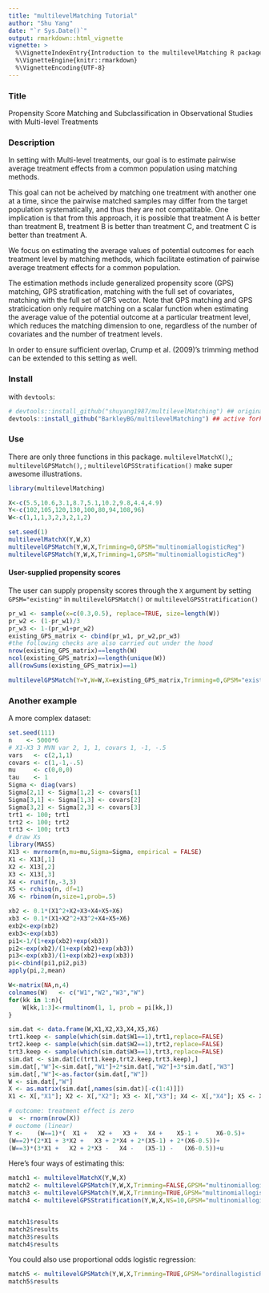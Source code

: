 ```yaml
---
title: "multilevelMatching Tutorial"
author: "Shu Yang"
date: "`r Sys.Date()`"
output: rmarkdown::html_vignette
vignette: >
  %\VignetteIndexEntry{Introduction to the multilevelMatching R package}
  %\VignetteEngine{knitr::rmarkdown}
  %\VignetteEncoding{UTF-8}
---
```

### Title

Propensity Score Matching and Subclassification in Observational Studies with Multi-level Treatments

### Description

In setting with Multi-level treatments, our goal is to estimate pairwise average treatment effects from a common population using matching methods.

This goal can not be acheived by matching one treatment with another one at a time, since the pairwise matched samples may differ from the target population systematically, and thus they are not compatitable. One implication is that from this approach, it is possible that treatment A is better than treatment B, treatment B is better than treatment C, and treatment C is better than treatment A. 

We focus on estimating the average values of potential outcomes for each treatment level by matching methods, which facilitate estimation of pairwise average treatment effects for a common population.

The estimation methods include generalized propensity score (GPS) matching, GPS stratification,
matching with the full set of covariates, matching with the full set of GPS vector. Note that GPS matching and GPS straticication only require matching on a scalar function when estimating the average value of the potential outcome at a particular treatment level, which reduces the matching dimension to one, regardless of the number of covariates and the number of treatment levels. 

In order to ensure sufficient overlap, Crump et al. (2009)'s trimming method can be extended to this setting as well. 

### Install
with `devtools`:

```r
# devtools::install_github("shuyang1987/multilevelMatching") ## original repo
devtools::install_github("BarkleyBG/multilevelMatching") ## active fork
```
 
### Use
There are only three functions in this package. 
`multilevelMatchX()`,\code{\link{multilevelMatchX}};
`multilevelGPSMatch()`, \code{\link{multilevelGPSMatch}};
`multilevelGPSStratification()` \code{\link{multilevelGPSStratification}} make super awesome illustrations. 

```r
library(multilevelMatching)
```


```r
X<-c(5.5,10.6,3.1,8.7,5.1,10.2,9.8,4.4,4.9)
Y<-c(102,105,120,130,100,80,94,108,96)
W<-c(1,1,1,3,2,3,2,1,2)

set.seed(1)
multilevelMatchX(Y,W,X)
multilevelGPSMatch(Y,W,X,Trimming=0,GPSM="multinomiallogisticReg")
multilevelGPSMatch(Y,W,X,Trimming=1,GPSM="multinomiallogisticReg")
```

#### User-supplied propensity scores

The user can supply propensity scores through the `X` argument by setting `GPSM="existing"` in `multilevelGPSMatch()` or `multilevelGPSStratification()`

```r
pr_w1 <- sample(x=c(0.3,0.5), replace=TRUE, size=length(W))
pr_w2 <- (1-pr_w1)/3
pr_w3 <- 1-(pr_w1+pr_w2)
existing_GPS_matrix <- cbind(pr_w1, pr_w2,pr_w3)
#the following checks are also carried out under the hood
nrow(existing_GPS_matrix)==length(W)
ncol(existing_GPS_matrix)==length(unique(W))
all(rowSums(existing_GPS_matrix)==1)

multilevelGPSMatch(Y=Y,W=W,X=existing_GPS_matrix,Trimming=0,GPSM="existing")

```

### Another example

A more complex dataset:

```r
set.seed(111)
n    <- 5000*6
# X1-X3 3 MVN var 2, 1, 1, covars 1, -1, -.5
vars   <- c(2,1,1)
covars <- c(1,-1,-.5)
mu     <- c(0,0,0)
tau    <- 1
Sigma <- diag(vars)
Sigma[2,1] <- Sigma[1,2] <- covars[1]
Sigma[3,1] <- Sigma[1,3] <- covars[2]
Sigma[3,2] <- Sigma[2,3] <- covars[3]
trt1 <- 100; trt1
trt2 <- 100; trt2
trt3 <- 100; trt3
# draw Xs
library(MASS)
X13 <- mvrnorm(n,mu=mu,Sigma=Sigma, empirical = FALSE)
X1 <- X13[,1]
X2 <- X13[,2]
X3 <- X13[,3]
X4 <- runif(n,-3,3)
X5 <- rchisq(n, df=1)
X6 <- rbinom(n,size=1,prob=.5)

xb2 <- 0.1*(X1^2+X2+X3+X4+X5+X6)
xb3 <- 0.1*(X1+X2^2+X3^2+X4+X5+X6)
exb2<-exp(xb2)
exb3<-exp(xb3)
pi1<-1/(1+exp(xb2)+exp(xb3))
pi2<-exp(xb2)/(1+exp(xb2)+exp(xb3))
pi3<-exp(xb3)/(1+exp(xb2)+exp(xb3))
pi<-cbind(pi1,pi2,pi3)
apply(pi,2,mean)

W<-matrix(NA,n,4)
colnames(W)   <- c("W1","W2","W3","W")
for(kk in 1:n){
    W[kk,1:3]<-rmultinom(1, 1, prob = pi[kk,])
}

sim.dat <- data.frame(W,X1,X2,X3,X4,X5,X6)
trt1.keep <- sample(which(sim.dat$W1==1),trt1,replace=FALSE)
trt2.keep <- sample(which(sim.dat$W2==1),trt2,replace=FALSE)
trt3.keep <- sample(which(sim.dat$W3==1),trt3,replace=FALSE)
sim.dat <- sim.dat[c(trt1.keep,trt2.keep,trt3.keep),]
sim.dat[,"W"]<-sim.dat[,"W1"]+2*sim.dat[,"W2"]+3*sim.dat[,"W3"]
sim.dat[,"W"]<-as.factor(sim.dat[,"W"])
W <- sim.dat[,"W"]
X <- as.matrix(sim.dat[,names(sim.dat)[-c(1:4)]])
X1 <- X[,"X1"]; X2 <- X[,"X2"]; X3 <- X[,"X3"]; X4 <- X[,"X4"]; X5 <- X[,"X5"];X6 <- X[,"X6"]

# outcome: treatment effect is zero
u  <- rnorm(nrow(X))
# ouctome (linear)
Y <- 	(W==1)*(  X1 +   X2 +   X3 +   X4 +    X5-1 +     X6-0.5)+
(W==2)*(2*X1 + 3*X2 +   X3 + 2*X4 + 2*(X5-1) + 2*(X6-0.5))+
(W==3)*(3*X1 +   X2 + 2*X3 -   X4 -   (X5-1) -   (X6-0.5))+u
```

Here's four ways of estimating this:

```r
match1 <- multilevelMatchX(Y,W,X)
match2 <- multilevelGPSMatch(Y,W,X,Trimming=FALSE,GPSM="multinomiallogisticReg")
match3 <- multilevelGPSMatch(Y,W,X,Trimming=TRUE,GPSM="multinomiallogisticReg")
match4 <- multilevelGPSStratification(Y,W,X,NS=10,GPSM="multinomiallogisticReg",linearp=0,nboot=50)


match1$results
match2$results
match3$results
match4$results
```

You could also use proportional odds logistic regression:

```r
match5 <- multilevelGPSMatch(Y,W,X,Trimming=TRUE,GPSM="ordinallogisticReg")
match5$results
```


